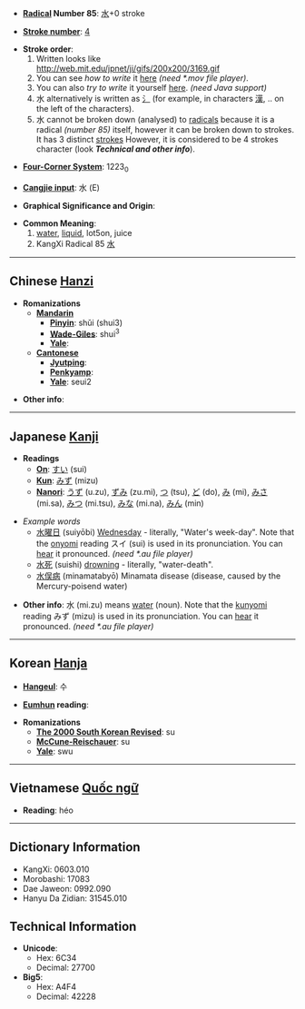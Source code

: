 * '''[[Wiktionary:Chinese radical index| Radical]] Number 85''': [[Wiktionary:Chinese radical index 水|水]]+0 stroke

* '''[[Wiktionary:Chinese total strokes index|Stroke number]]''': [[Wiktionary:Chinese total strokes index 4|4]]

* '''Stroke order''':
*#Written looks like <br> http://web.mit.edu/jpnet/ji/gifs/200x200/3169.gif
*#You can see ''how to write'' it [http://web.mit.edu/jpnet/ji/movies/3169.mov here] ''(need *.mov file player)''.
*#You can also ''try to write'' it yourself [http://web.mit.edu/jpnet/ji/data/3169.html here]. ''(need Java support)''
*#水 alternatively is written as [[氵]] (for example, in characters [[漢]], .. on the left of the characters).
*#水 cannot be broken down (analysed) to [[Wiktionary:Chinese_radical index|radicals]] because it is a radical ''(number 85)'' itself, however it can be broken down to strokes. It has 3 distinct [[strokes]] However, it is considered to be 4 strokes character (look '''''Technical and other info''''').

* '''[[Wiktionary:Chinese four corner index|Four-Corner System]]''': 1223<sub>0</sub>

* '''[[Wiktionary:Chinese Cangjie index|Cangjie input]]''': 水 (E)

* '''Graphical Significance and Origin''': 

* '''Common Meaning''':
*# [[water]], [[liquid]], lot5on, juice
*# KangXi Radical 85 [[Wiktionary:Chinese radical index 水|水]]

----

== Chinese [[Hanzi]] ==

* '''Romanizations'''
** '''[[Mandarin]]'''
*** '''[[Pinyin]]''': shǔi (shui3)
*** '''[[Wade-Giles]]''': shui<sup>3</sup>
*** '''[[Yale]]''': 
** '''[[Cantonese]]'''
*** '''[[Jyutping]]''':
*** '''[[Penkyamp]]''': 
*** '''[[Yale]]''': seui2

* '''Other info''': 

----

== Japanese [[Kanji]] ==

* '''Readings'''
** '''[[On]]''': [[すい]] (sui)
** '''[[Kun]]''': [[みず]] (mizu)
**'''[[Nanori]]''': [[うず]] (u.zu), [[ずみ]] (zu.mi), [[つ]] (tsu), [[ど]] (do), [[み]] (mi), [[みさ]] (mi.sa), [[みつ]] (mi.tsu), [[みな]] (mi.na), [[みん]] (min)

* ''Example words''
**[[水曜日]] (suiyōbi) [[Wednesday]] - literally, "Water's week-day". Note that the [[onyomi]] reading スイ (sui) is used in its pronunciation. You can [http://web.mit.edu/jpnet/ji/data/sound/suiyoubi.au hear] it pronounced. ''(need *.au file player)''
**[[水死]] (suishi) [[drowning]] - literally, "water-death".
**[[水俣病]] (minamatabyō) Minamata disease (disease, caused by the Mercury-poisend water)

* '''Other info''': 水 (mi.zu) means [[water]] (noun). Note that the [[kunyomi]] reading みず (mizu) is used in its pronunciation. You can [http://web.mit.edu/jpnet/ji/data/sound/mizu.au hear] it pronounced. ''(need *.au file player)''
----

== Korean [[Hanja]] ==

* '''[[Hangeul]]''': 수

* '''[[Eumhun]] reading''': 

* '''Romanizations'''
** '''[[The 2000 South Korean Revised Romanization|The 2000 South Korean Revised]]''': su
** '''[[McCune-Reischauer]]''': su
** '''[[Yale]]''': swu


----

== Vietnamese [[Quốc ngữ]] ==

* '''Reading''': héo

----

== Dictionary Information ==

* KangXi: 0603.010
* Morobashi: 17083
* Dae Jaweon: 0992.090
* Hanyu Da Zidian: 31545.010

== Technical Information ==

* '''Unicode''':
** Hex: 6C34
** Decimal: 27700
* '''Big5''':
** Hex: A4F4
** Decimal: 42228